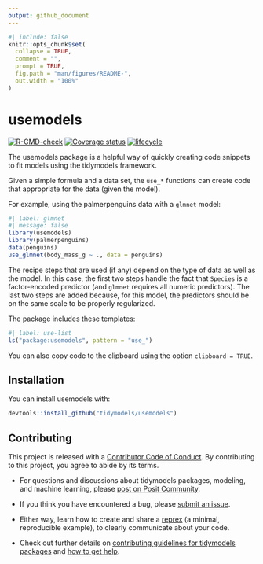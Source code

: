 ```yaml
---
output: github_document
---
```


<!-- README.md is generated from README.Rmd. Please edit that file -->

```r
#| include: false
knitr::opts_chunk$set(
  collapse = TRUE,
  comment = "",
  prompt = TRUE,
  fig.path = "man/figures/README-",
  out.width = "100%"
)
```

# usemodels

<!-- badges: start -->
[![R-CMD-check](https://github.com/tidymodels/usemodels/actions/workflows/R-CMD-check.yaml/badge.svg)](https://github.com/tidymodels/usemodels/actions/workflows/R-CMD-check.yaml)
[![Coverage status](https://codecov.io/gh/tidymodels/usemodels/branch/main/graph/badge.svg)](https://app.codecov.io/github/tidymodels/usemodels?branch=main)
[![lifecycle](https://img.shields.io/badge/lifecycle-maturing-blue.svg)](https://lifecycle.r-lib.org/articles/stages.html)
<!-- badges: end -->

The usemodels package is a helpful way of quickly creating code snippets to fit models using the tidymodels framework. 

Given a simple formula and a data set, the `use_*` functions can create code that appropriate for the data (given the model). 

For example, using the palmerpenguins data with a `glmnet` model: 

```r
#| label: glmnet
#| message: false
library(usemodels)
library(palmerpenguins)
data(penguins)
use_glmnet(body_mass_g ~ ., data = penguins)
```

The recipe steps that are used (if any) depend on the type of data as well as the model. In this case, the first two steps handle the fact that `Species` is a factor-encoded predictor (and `glmnet` requires all numeric predictors). The last two steps are added because, for this model, the predictors should be on the same scale to be properly regularized. 

The package includes these templates:


```r
#| label: use-list
ls("package:usemodels", pattern = "use_")
```

You can also copy code to the clipboard using the option `clipboard = TRUE`. 

## Installation

You can install usemodels with:

``` r
devtools::install_github("tidymodels/usemodels")
```


## Contributing

This project is released with a [Contributor Code of Conduct](https://contributor-covenant.org/version/2/1/CODE_OF_CONDUCT.html). By contributing to this project, you agree to abide by its terms.

- For questions and discussions about tidymodels packages, modeling, and machine learning, please [post on Posit Community](https://forum.posit.co/new-topic?category_id=15&tags=tidymodels,question).

- If you think you have encountered a bug, please [submit an issue](https://github.com/tidymodels/usemodels/issues).

- Either way, learn how to create and share a [reprex](https://reprex.tidyverse.org/articles/articles/learn-reprex.html) (a minimal, reproducible example), to clearly communicate about your code.

- Check out further details on [contributing guidelines for tidymodels packages](https://www.tidymodels.org/contribute/) and [how to get help](https://www.tidymodels.org/help/).
  
